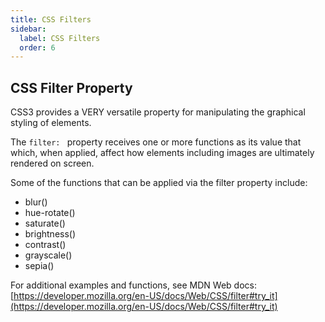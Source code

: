 ```yaml
---
title: CSS Filters
sidebar:
  label: CSS Filters
  order: 6
---
```


## CSS Filter Property

CSS3 provides a VERY versatile property for manipulating the graphical styling of elements.

The `filter: ` property receives one or more functions as its value that which, when applied, affect how elements including images are ultimately rendered on screen.

Some of the functions that can be applied via the filter property include:

- blur()
- hue-rotate()
- saturate()
- brightness()
- contrast()
- grayscale()
- sepia()

For additional examples and functions, see MDN Web docs: [https://developer.mozilla.org/en-US/docs/Web/CSS/filter#try_it](https://developer.mozilla.org/en-US/docs/Web/CSS/filter#try_it)

